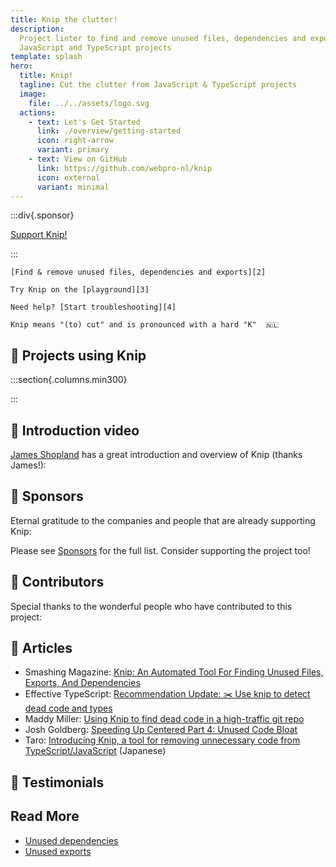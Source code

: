```yaml
---
title: Knip the clutter!
description:
  Project linter to find and remove unused files, dependencies and exports in
  JavaScript and TypeScript projects
template: splash
hero:
  title: Knip!
  tagline: Cut the clutter from JavaScript & TypeScript projects
  image:
    file: ../../assets/logo.svg
  actions:
    - text: Let's Get Started
      link: ./overview/getting-started
      icon: right-arrow
      variant: primary
    - text: View on GitHub
      link: https://github.com/webpro-nl/knip
      icon: external
      variant: minimal
---
```



:::div{.sponsor}

[Support Knip!][1]

:::

<CardGrid stagger>
  <Card title="Why use Knip?" icon="approve-check">

    [Find & remove unused files, dependencies and exports][2]

  </Card>

  <Card title="Playground" icon="rocket">

    Try Knip on the [playground][3]

  </Card>

  <Card title="Troubleshooting" icon="warning">

    Need help? [Start troubleshooting][4]

  </Card>

  <Card title="/'knɪp/" icon="translate">

    Knip means "(to) cut" and is pronounced with a hard "K"  🇳🇱

  </Card>
</CardGrid>

## 🧡 Projects using Knip

:::section{.columns.min300}

<Projects />

:::

## 🧡 Introduction video

[James Shopland][5] has a great introduction and overview of Knip (thanks
James!):

<YouTube id="uhEkgWt-pUM" />

## 🧡 Sponsors

Eternal gratitude to the companies and people that are already supporting Knip:

<Sponsors direction="row" showAll={false} />

Please see [Sponsors][1] for the full list. Consider supporting the project too!

## 🧡 Contributors

Special thanks to the wonderful people who have contributed to this project:

<Contributors />

## 🧡 Articles

- Smashing Magazine: [Knip: An Automated Tool For Finding Unused Files, Exports,
  And Dependencies][6]
- Effective TypeScript: [Recommendation Update: ✂️ Use knip to detect dead code
  and types][7]
- Maddy Miller: [Using Knip to find dead code in a high-traffic git repo][8]
- Josh Goldberg: [Speeding Up Centered Part 4: Unused Code Bloat][9]
- Taro: [Introducing Knip, a tool for removing unnecessary code from
  TypeScript/JavaScript][10] (Japanese)

## 🧡 Testimonials

<Tweets />

## Read More

- [Unused dependencies][11]
- [Unused exports][12]

[1]: ./sponsors
[2]: ./explanations/why-use-knip.md
[3]: ./playground
[4]: ./guides/troubleshooting.md
[5]: https://www.jamesshopland.com
[6]:
  https://www.smashingmagazine.com/2023/08/knip-automated-tool-find-unused-files-exports-dependencies/
[7]: https://effectivetypescript.com/2023/07/29/knip/
[8]: https://madelinemiller.dev/blog/knip-dead-code/
[9]:
  https://www.joshuakgoldberg.com/blog/speeding-up-centered-part-4-unused-code-bloat/
[10]: https://tech.basemachina.jp/entry/introduction-knip
[11]: ./typescript/unused-dependencies.md
[12]: ./typescript/unused-exports.md
